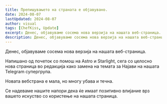 ```yaml
---
title: Препишувањето на страната е објавувано.
date: 2024-08-07
lastUpdated: 2024-08-07
author: visual
tags: [ChefKiss, Update]
excerpt: Денес, објавуваме сосема нова верзија на нашата веб-страница.
description: Денес, објавуваме сосема нова верзија на нашата веб-страница.
---
```


Денес, објавуваме сосема нова верзија на нашата веб-страница.

Напишано од почеток со помош на Astro и Starlight, сега со целосно нова страница во редакција како замена на темата за Најави на нашата Telegram супергрупа.

Новата вебстрана е мала, но многу убава и течна.

Се надеваме нашите напори дека ќе имаат позитивно влијание врз вашето искуство со користење на нашата страница.
